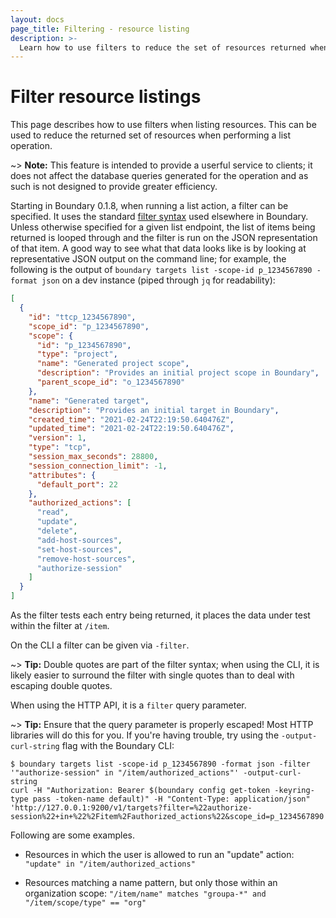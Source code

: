 ```yaml
---
layout: docs
page_title: Filtering - resource listing
description: >-
  Learn how to use filters to reduce the set of resources returned when you perform a list operation. Filtering list results helps you find information.
---
```


# Filter resource listings

This page describes how to use filters when listing resources. This can be used
to reduce the returned set of resources when performing a list operation.

~> **Note:** This feature is intended to provide a userful service to clients; it does not
affect the database queries generated for the operation and as such is not
designed to provide greater efficiency.

Starting in Boundary 0.1.8, when running a list action, a filter can be
specified. It uses the standard [filter syntax](/boundary/docs/concepts/filtering) used
elsewhere in Boundary. Unless otherwise specified for a given list endpoint, the
list of items being returned is looped through and the filter is run on the JSON
representation of that item. A good way to see what that data looks like is by
looking at representative JSON output on the command line; for example, the
following is the output of `boundary targets list -scope-id p_1234567890 -format json` on a dev instance (piped through `jq` for readability):

```json
[
  {
    "id": "ttcp_1234567890",
    "scope_id": "p_1234567890",
    "scope": {
      "id": "p_1234567890",
      "type": "project",
      "name": "Generated project scope",
      "description": "Provides an initial project scope in Boundary",
      "parent_scope_id": "o_1234567890"
    },
    "name": "Generated target",
    "description": "Provides an initial target in Boundary",
    "created_time": "2021-02-24T22:19:50.640476Z",
    "updated_time": "2021-02-24T22:19:50.640476Z",
    "version": 1,
    "type": "tcp",
    "session_max_seconds": 28800,
    "session_connection_limit": -1,
    "attributes": {
      "default_port": 22
    },
    "authorized_actions": [
      "read",
      "update",
      "delete",
      "add-host-sources",
      "set-host-sources",
      "remove-host-sources",
      "authorize-session"
    ]
  }
]
```

As the filter tests each entry being returned, it places the data under test
within the filter at `/item`.

On the CLI a filter can be given via `-filter`.

~> **Tip:** Double quotes are part of the filter syntax; when using the CLI, it is likely
easier to surround the filter with single quotes than to deal with escaping
double quotes.

When using the HTTP API, it is a `filter` query parameter.

~> **Tip:** Ensure that the query parameter is properly escaped! Most HTTP libraries will
do this for you. If you're having trouble, try using the `-output-curl-string`
flag with the Boundary CLI:

```
$ boundary targets list -scope-id p_1234567890 -format json -filter '"authorize-session" in "/item/authorized_actions"' -output-curl-string
curl -H "Authorization: Bearer $(boundary config get-token -keyring-type pass -token-name default)" -H "Content-Type: application/json" 'http://127.0.0.1:9200/v1/targets?filter=%22authorize-session%22+in+%22%2Fitem%2Fauthorized_actions%22&scope_id=p_1234567890'
```

Following are some examples.

- Resources in which the user is allowed to run an "update" action:
  `"update" in "/item/authorized_actions"`

- Resources matching a name pattern, but only those within an organization
  scope: `"/item/name" matches "groupa-*" and "/item/scope/type" == "org"`
